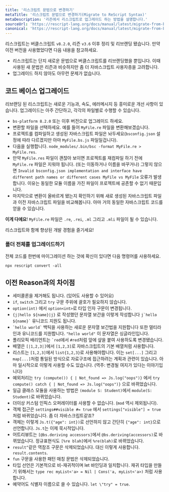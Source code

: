 ```yaml
---
title: '리스크립트 문법으로 변경하기'
metaTitle: '리스크립트 문법으로 변경하기(Migrate to ReScript Syntax)'
metaDescription: '리즌에서 리스크립트로 업그레이드 하는 방법을 설명합니다.'
sourceUrl: 'https://rescript-lang.org/docs/manual/latest/migrate-from-bucklescript-reason'
canonical: 'https://rescript-lang.org/docs/manual/latest/migrate-from-bucklescript-reason'
---
```


리스크립트는 버클스크립트 `v8.2.0`, 리즌 `v3.6` 이후 정리 및 리브랜딩 됐습니다. 만약 이전 버전을 사용했었다면 다음 내용을 참고하세요.

- 리스크립트는 단지 새로운 문법으로 버클스크립트를 리브랜딩했을 뿐입니다. 이때 사용된 새 문법은 리즌과 비슷하지만 좀 더 자바스크립트 사용자층을 고려합니다.
- 업그레이드 하지 않아도 아무런 문제가 없습니다.

## 코드 베이스 업그레이드

리브랜딩 된 리스크립트는 새로운 기능과, 속도, 에러메시지 등 흥미로운 개선 사항이 있습니다. 업그레이드는 아주 간단하고, 각각의 파일별로 수행할 수 있습니다.

- `bs-platform 8.2.0` 또는 이후 버전으로 업그레이드 하세요.
- 변환할 파일을 선택하세요. 예를 들어 `MyFile.re` 파일을 변환해보겠습니다.
- 프로젝트를 컴파일하고 생성된 자바스크립트 파일은 놔두세요(`bsconfig.json` 설정에 따라 다르겠지만 아마 `MyFile.bs.js` 파일일겁니다).
- 다음을 실행합니다. `node_modules/.bin/bsc -format MyFile.re > MyFile.res`.
- 만약 `MyFile.res` 파일이 괜찮아 보이면 프로젝트를 재컴파일 하기 전에 `MyFile.re` 파일은 지워야 됩니다. (또는 이동하거나 이름을 바꾸거나) 그렇지 않으면 `Invalid bsconfig.json implementation and interface have different path names or different cases MyFile vs MyFile` 오류가 발생합니다. 이유는 동일한 모듈 이름을 가진 파일이 프로젝트에 공존할 수 없기 때문입니다.
- 마지막으로 변환이 올바르게 됐는지 확인하기 위해 새로 생성된 자바스크립트 파일과 이전 자바스크립트 파일을 비교해봅니다. 아마 거의 동일한 자바스크립트 코드를 얻을 수 있습니다.

**이게 다에요**! `MyFile.re` 파일은 `.re`, `.rei`, `.ml` 그리고 `.mli` 파일이 될 수 있습니다.

리스크립트와 함께 향상된 개발 경험을 즐기세요!

### 폴더 전체를 업그레이드하기

전체 코드를 한번에 마이그레이션 하는 것에 확신이 있다면 다음 명령어를 사용하세요.

```console
npx rescript convert -all
```

## 이전 Reason과의 차이점

- 세미콜론을 제거해도 됩니다. (있어도 사용할 수 있어요)
- `if`, `switch` 그리고 `try` 구문 주위에 괄호가 필요하지 않습니다.
- `option(int)` 에서 `option<int>`로 타입 인자 구문이 변경됩니다.
- `{j|hello ${name}|j}` 로 작성했던 문자열 보간을 이렇게 작성합니다 `` j`hello ${name}` `` 유니코드 지원도 됩니다.
- `` `hello world` `` 백틱을 사용하는 새로운 문자열 보간법을 지원합니다 또한 멀티라인과 유니코드를 지원합니다. `"hello world"` 이 문자열은 싱글라인입니다.
- 폴리모픽 배리언트는 `` `red ``에서 `#red`처럼 앞에 샾을 붙여 사용하도록 변경됐습니다.
- 배열은 `[|1,2,3|]`에서 `[1,2,3]`로 자바스크립트의 기본 배열처럼 사용합니다.
- 리스트는 `[1,2,3]`에서 `list{1,2,3}`로 사용해야합니다. 이는 `set[...]` 그리고 `map[...]`처럼 통일된 방식으로 자료구조에 접근하려는 계획과 관련이 있습니다. 아마 일시적으로 이렇게 사용할 수도 있습니다. (역주: 변경될 여지가 있다는 이야기입니다)
- 예외처리는 `try (compute()) { | Not_found => Js.log("oops")}` 에서 `try compute() catch { | Not_found => Js.log("oops")}` 으로 바뀌었습니다.
- 일급 클래스 모듈을 사용하는 방법은 `(module S: Student)`에서 `module(S: Student)`로 바뀌었습니다.
- 더이상 커스텀 인픽스 오퍼레이터를 사용할 수 없습니다. (`mod` 역시 제외됩니다).
- 객체 접근은 `settings##visible #= true` 에서 `settings["visible"] = true`처럼 바뀌었습니다. 좀 더 자바스크립트같죠?
- 객체는 이렇게 `Js.t({"age": int})`로 선언하지 않고 간단히 `{"age": int}`으로 선언합니다. `Js.t`는 이제 묵시적입니다.
- 어트리뷰트는 `[@bs.deriving accessors]`에서 `@bs.deriving(accessors)`로 바뀌었습니다. 정규표현식도 `[%re blah]`에서 `%re(blah)`로 바뀌었습니다.
- `result^`같은 역참조 구문은 삭제되었습니다. 대신 이렇게 사용합니다. `result.contents`.
- `fun` 구문을 사용한 패턴 매칭 문법은 삭제되었습니다.
- 타입 선언은 기본적으로 비-재귀적이며 let 바인딩과 일치합니다. 재귀 타입을 만들기 위해서는 `type rec myList<'a> = Nil | Cons('a, myList<'a>)` 처럼 사용합니다.
- 예약어도 식별자 이름으로 쓸 수 있습니다. `let \"try" = true`.
